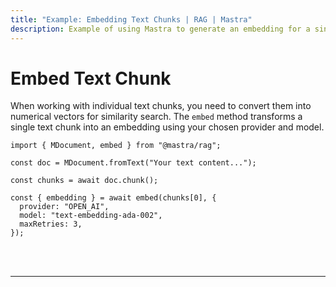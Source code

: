 ```yaml
---
title: "Example: Embedding Text Chunks | RAG | Mastra"
description: Example of using Mastra to generate an embedding for a single text chunk for similarity search.
---
```



# Embed Text Chunk

When working with individual text chunks, you need to convert them into numerical vectors for similarity search. The `embed` method transforms a single text chunk into an embedding using your chosen provider and model.

```tsx copy
import { MDocument, embed } from "@mastra/rag";

const doc = MDocument.fromText("Your text content...");

const chunks = await doc.chunk();

const { embedding } = await embed(chunks[0], {
  provider: "OPEN_AI",
  model: "text-embedding-ada-002",
  maxRetries: 3,
});
```

<br />
<br />
<hr className="dark:border-[#404040] border-gray-300" />
<br />
<br />
<GithubLink
  link={
    "https://github.com/mastra-ai/mastra/blob/main/examples/basics/rag/embed-text-chunk"
  }
/>
